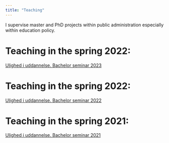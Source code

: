 ```yaml
---
title: "Teaching"
---
```


I supervise master and PhD projects within public administration especially within education policy.

# Teaching in the spring 2022:

[Ulighed i uddannelse. Bachelor seminar 2023](https://simon-calmar-andersen.github.io/Ulighed-i-uddannelse-23/)

# Teaching in the spring 2022:

[Ulighed i uddannelse. Bachelor seminar 2022](https://simon-calmar-andersen.github.io/Ulighed-i-uddannelse-22/)

# Teaching in the spring 2021:

[Ulighed i uddannelse. Bachelor seminar 2021](https://simon-calmar-andersen.github.io/Ulighed-i-uddannelse/)